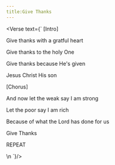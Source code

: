 ```yaml
---
title:Give Thanks
---
```



<Verse text={`
[Intro]


Give thanks with a gratful heart

Give thanks to the holy One

Give thanks because He's given

Jesus Christ His son


[Chorus]
		 
And now let the weak say I am strong 

Let the poor say I am rich

Because of what the Lord has done for us

Give Thanks


REPEAT

\n
`}/>
